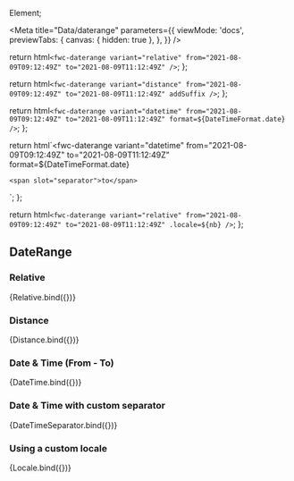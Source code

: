 Element;

<Meta
  title="Data/daterange"
  parameters={{
    viewMode: 'docs',
    previewTabs: {
      canvas: { hidden: true },
    },
  }}
/>

  return html`<fwc-daterange variant="relative" from="2021-08-09T09:12:49Z" to="2021-08-09T11:12:49Z" />`;
};

  return html`<fwc-daterange variant="distance" from="2021-08-09T09:12:49Z" to="2021-08-09T11:12:49Z" addSuffix />`;
};

  return html`<fwc-daterange
    variant="datetime"
    from="2021-08-09T09:12:49Z"
    to="2021-08-09T11:12:49Z"
    format=${DateTimeFormat.date}
  />`;
};

  return html`<fwc-daterange
    variant="datetime"
    from="2021-08-09T09:12:49Z"
    to="2021-08-09T11:12:49Z"
    format=${DateTimeFormat.date}
  >
    <span slot="separator">to</span>
  </fwc-daterange>`;
};

  return html`<fwc-daterange variant="relative" from="2021-08-09T09:12:49Z" to="2021-08-09T11:12:49Z" .locale=${nb} />`;
};

## DateRange

### Relative

<Canvas>
  <Story name="default" args={{}}>
    {Relative.bind({})}
  </Story>
</Canvas>

### Distance

<Canvas>
  <Story name="distance" args={{}}>
    {Distance.bind({})}
  </Story>
</Canvas>

### Date & Time (From - To)

<Canvas>
  <Story name="datetime" args={{}}>
    {DateTime.bind({})}
  </Story>
</Canvas>

### Date & Time with custom separator

<Canvas>
  <Story name="datetime-separator" args={{}}>
    {DateTimeSeparator.bind({})}
  </Story>
</Canvas>

### Using a custom locale

<Canvas>
  <Story name="locale" args={{}}>
    {Locale.bind({})}
  </Story>
</Canvas>
